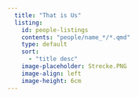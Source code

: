 ```yaml
---
  title: "That is Us"
  listing: 
    id: people-listings
    contents: "people/name_*/*.qmd"
    type: default
    sort:
      - "title desc"
    image-placeholder: Strecke.PNG
    image-align: left
    image-height: 6cm
---
```


